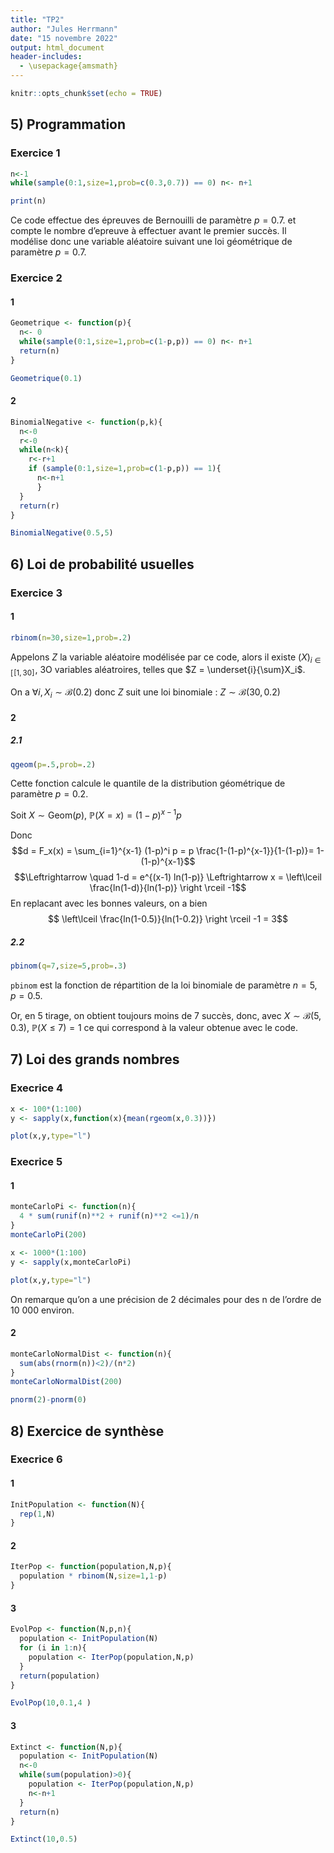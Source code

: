```yaml
---
title: "TP2"
author: "Jules Herrmann"
date: "15 novembre 2022"
output: html_document
header-includes:
  - \usepackage{amsmath}
---
```


```r
knitr::opts_chunk$set(echo = TRUE)
```

## 5) Programmation

### Exercice 1
```r
n<-1
while(sample(0:1,size=1,prob=c(0.3,0.7)) == 0) n<- n+1

print(n)
```

Ce code effectue des épreuves de Bernouilli de paramètre $p=0.7$. et compte le nombre d'epreuve à effectuer avant le premier succès.
Il modélise donc une variable aléatoire suivant une loi géométrique de paramètre $p=0.7$.

### Exercice 2

#### 1
```r

Geometrique <- function(p){
  n<- 0
  while(sample(0:1,size=1,prob=c(1-p,p)) == 0) n<- n+1
  return(n)
}

Geometrique(0.1)
```

#### 2
```r
BinomialNegative <- function(p,k){
  n<-0
  r<-0
  while(n<k){
    r<-r+1
    if (sample(0:1,size=1,prob=c(1-p,p)) == 1){
      n<-n+1
      }
  }
  return(r)
}

BinomialNegative(0.5,5)
```
## 6) Loi de probabilité usuelles

### Exercice 3

#### 1

```r
rbinom(n=30,size=1,prob=.2)
```
Appelons $Z$ la variable aléatoire modélisée par ce code, alors il existe $(X)_{i\in [\![1,30 ]\!}$, 3O variables aléatroires, telles que $Z = \underset{i}{\sum}X_i$.

On a $\forall i, X_i \sim \mathcal{B}(0.2)$ donc $Z$ suit une loi binomiale : $Z\sim\mathcal{B}(30,0.2)$

#### 2

##### 2.1
```r
qgeom(p=.5,prob=.2)
```
Cette fonction calcule le quantile de la distribution géométrique de paramètre $p=0.2$.

Soit $X\sim \text{Geom}(p)$, $\mathbb{P}(X=x) = (1-p)^{x-1}p$

Donc $$d = F_x(x) = \sum_{i=1}^{x-1} (1-p)^i p = p \frac{1-(1-p)^{x-1}}{1-(1-p)}= 1-(1-p)^{x-1}$$
$$\Leftrightarrow \quad 1-d = e^{(x-1) ln(1-p)} \Leftrightarrow x = \left\lceil \frac{ln(1-d)}{ln(1-p)} \right \rceil -1$$
En replacant avec les bonnes valeurs, on a bien $$ \left\lceil \frac{ln(1-0.5)}{ln(1-0.2)} \right \rceil -1 = 3$$ 

##### 2.2
```r
pbinom(q=7,size=5,prob=.3)
```
`pbinom` est la fonction de répartition de la loi binomiale de paramètre $n=5$, $p=0.5$.

Or, en 5 tirage,  on obtient toujours moins de 7 succès, donc, avec $X \sim \mathcal{B}(5,0.3)$, $\mathbb{P}(X \leq 7) =1$ ce qui correspond à la valeur obtenue avec le code.

## 7) Loi des grands nombres

### Execrice 4
```r
x <- 100*(1:100)
y <- sapply(x,function(x){mean(rgeom(x,0.3))})

plot(x,y,type="l")
```

### Execrice 5

#### 1
```r
monteCarloPi <- function(n){
  4 * sum(runif(n)**2 + runif(n)**2 <=1)/n
}
monteCarloPi(200)
```

```r
x <- 1000*(1:100)
y <- sapply(x,monteCarloPi)

plot(x,y,type="l")
```

On remarque qu'on a une précision de 2 décimales pour des n de l'ordre de 10 000 environ.

#### 2
```r
monteCarloNormalDist <- function(n){
  sum(abs(rnorm(n))<2)/(n*2)
}
monteCarloNormalDist(200)

pnorm(2)-pnorm(0)
```

## 8) Exercice de synthèse

### Execrice 6

#### 1
```r
InitPopulation <- function(N){
  rep(1,N)
}
```

#### 2
```r
IterPop <- function(population,N,p){
  population * rbinom(N,size=1,1-p)
}

```

#### 3
```r
EvolPop <- function(N,p,n){
  population <- InitPopulation(N)
  for (i in 1:n){
    population <- IterPop(population,N,p)
  }
  return(population)
}

```

```r
EvolPop(10,0.1,4 )

```

#### 3
```r
Extinct <- function(N,p){
  population <- InitPopulation(N)
  n<-0
  while(sum(population)>0){
    population <- IterPop(population,N,p)
    n<-n+1
  }
  return(n)
}

```

```r
Extinct(10,0.5)
```


